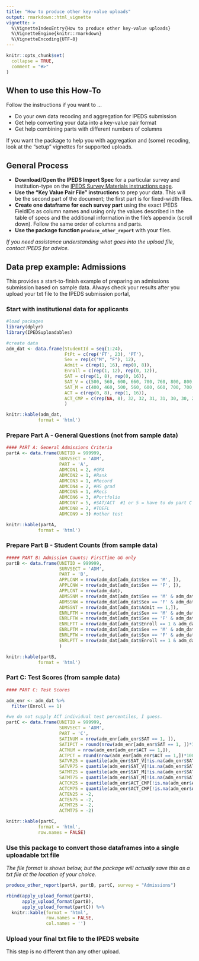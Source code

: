 ```yaml
---
title: "How to produce other key-value uploads"
output: rmarkdown::html_vignette
vignette: >
  %\VignetteIndexEntry{How to produce other key-value uploads}
  %\VignetteEngine{knitr::rmarkdown}
  %\VignetteEncoding{UTF-8}
---
```


```r
knitr::opts_chunk$set(
  collapse = TRUE,
  comment = "#>"
)
```

## When to use this How-To 

Follow the instructions if you want to ...

* Do your own data recoding and aggregation for IPEDS submission 
* Get help converting your data into a key-value pair format
* Get help combining parts with different numbers of columns 


If you want the package to help you with aggregation and (some) recoding, look at the "setup" vignettes for supported uploads.  


## General Process

* **Download/Open the IPEDS Import Spec** for a particular survey and institution-type on the [IPEDS Survey Materials instructions page](https://surveys.nces.ed.gov/ipeds/public/survey-materials/results).
* **Use the "Key Value Pair File" instructions** to prep your data. This will be the second part of the document; the first part is for fixed-width files.
* **Create one dataframe for each survey part** using the exact IPEDS FieldIDs as column names and using only the values described in the table of specs and the additional information in the file's appendix (scroll down).  Follow the same order of columns and parts.
* **Use the package function `produce_other_report`** with your files.

*If you need assistance understanding what goes into the upload file, contact IPEDS for advice.*

## Data prep example: Admissions

This provides a start-to-finish example of preparing an admissions submission based on sample data. Always check your results after you upload your txt file to the IPEDS submission portal,

### Start with institutional data for applicants 
```r
#load packages
library(dplyr)
library(IPEDSuploadables)
```


```r
#create data
adm_dat <- data.frame(StudentId = seq(1:24),
                      FtPt = c(rep('FT', 23), 'PT'),
                      Sex = rep(c("M", "F"), 12),
                      Admit = c(rep(1, 16), rep(0, 8)),
                      Enroll = c(rep(1, 12), rep(0, 12)),
                      SAT = c(rep(1, 8), rep(0, 16)),
                      SAT_V = c(500, 560, 600, 660, 700, 760, 800, 800, rep(NA, 16)),
                      SAT_M = c(400, 460, 500, 560, 600, 660, 700, 700, rep(NA, 16)),
                      ACT = c(rep(0, 8), rep(1, 16)),
                      ACT_CMP = c(rep(NA, 8), 32, 32, 31, 31, 30, 30, 29, 29, 28, 28, 27, 27, 26, 26, 25, 25)
                      )
```

```r
knitr::kable(adm_dat, 
            format = 'html')
```

### Prepare Part A - General Questions (not from sample data)
```r
#### PART A: General Admissions Criteria
partA <- data.frame(UNITID = 999999,
                    SURVSECT = 'ADM',
                    PART = 'A',
                    ADMCON1 = 2, #GPA
                    ADMCON2 = 1, #Rank
                    ADMCON3 = 1, #Record
                    ADMCON4 = 2, #HS grad
                    ADMCON5 = 1, #Recs
                    ADMCON6 = 3, #Portfolio
                    ADMCON7 = 5, #SAT/ACT  #1 or 5 = have to do part C
                    ADMCON8 = 2, #TOEFL
                    ADMCON9 = 3) #other test
```

```r
knitr::kable(partA, 
            format = 'html')
```
### Prepare Part B - Student Counts (from sample data)
```r
##### PART B: Admission Counts; FirstTime UG only
partB <- data.frame(UNITID = 999999,
                    SURVSECT = 'ADM',
                    PART = 'B',
                    APPLCNM = nrow(adm_dat[adm_dat$Sex == 'M', ]),
                    APPLCNW = nrow(adm_dat[adm_dat$Sex == 'F', ]),
                    APPLCNT = nrow(adm_dat),
                    ADMSSNM = nrow(adm_dat[adm_dat$Sex == 'M' & adm_dat$Admit == 1,]),
                    ADMSSNW = nrow(adm_dat[adm_dat$Sex == 'F' & adm_dat$Admit == 1,]),
                    ADMSSNT = nrow(adm_dat[adm_dat$Admit == 1,]),
                    ENRLFTM = nrow(adm_dat[adm_dat$Sex == 'M' & adm_dat$Enroll == 1 & adm_dat$FtPt == 'FT', ]),
                    ENRLFTW = nrow(adm_dat[adm_dat$Sex == 'F' & adm_dat$Enroll == 1 & adm_dat$FtPt == 'FT', ]),
                    ENRLFTT = nrow(adm_dat[adm_dat$Enroll == 1 & adm_dat$FtPt == 'FT', ]),
                    ENRLPTM = nrow(adm_dat[adm_dat$Sex == 'M' & adm_dat$Enroll == 1 & adm_dat$FtPt == 'PT', ]),
                    ENRLPTW = nrow(adm_dat[adm_dat$Sex == 'F' & adm_dat$Enroll == 1 & adm_dat$FtPt == 'PT', ]),
                    ENRLPTT = nrow(adm_dat[adm_dat$Enroll == 1 & adm_dat$FtPt == 'PT', ])
                    )
```

```r
knitr::kable(partB, 
            format = 'html')
```

### Part C: Test Scores (from sample data)
```r
#### PART C: Test Scores

adm_enr <- adm_dat %>%
  filter(Enroll == 1)

#we do not supply ACT individual test percentiles, I guess.
partC <- data.frame(UNITID = 999999,
                    SURVSECT = 'ADM',
                    PART = 'C',
                    SATINUM = nrow(adm_enr[adm_enr$SAT == 1, ]),
                    SATIPCT = round(nrow(adm_enr[adm_enr$SAT == 1, ])*100/nrow(adm_enr), 0),
                    ACTNUM = nrow(adm_enr[adm_enr$ACT == 1,]),
                    ACTPCT = round(nrow(adm_enr[adm_enr$ACT == 1,])*100/nrow(adm_enr), 0),
                    SATVR25 = quantile(adm_enr$SAT_V[!is.na(adm_enr$SAT_V)], .25),
                    SATVR75 = quantile(adm_enr$SAT_V[!is.na(adm_enr$SAT_V)], .75),
                    SATMT25 = quantile(adm_enr$SAT_M[!is.na(adm_enr$SAT_M)], .25),
                    SATMT75 = quantile(adm_enr$SAT_M[!is.na(adm_enr$SAT_M)], .75),
                    ACTCM25 = quantile(adm_enr$ACT_CMP[!is.na(adm_enr$ACT_CMP)], .25),
                    ACTCM75 = quantile(adm_enr$ACT_CMP[!is.na(adm_enr$ACT_CMP)], .75),
                    ACTEN25 = -2,
                    ACTEN75 = -2,
                    ACTMT25 = -2,
                    ACTMT75 = -2)
```

```r
knitr::kable(partC, 
            format = 'html', 
            row.names = FALSE)
```



### Use this package to convert those dataframes into a single uploadable txt file

*The file format is shown below, but the package will actually save this as a txt file at the location of your choice.*

```r
produce_other_report(partA, partB, partC, survey = "Admissions")
```

```r
rbind(apply_upload_format(partA),
      apply_upload_format(partB),
      apply_upload_format(partC)) %>%
  knitr::kable(format = 'html',
               row.names = FALSE,
               col.names = '')
```
### Upload your final txt file to the IPEDS website
This step is no different than any other upload.
